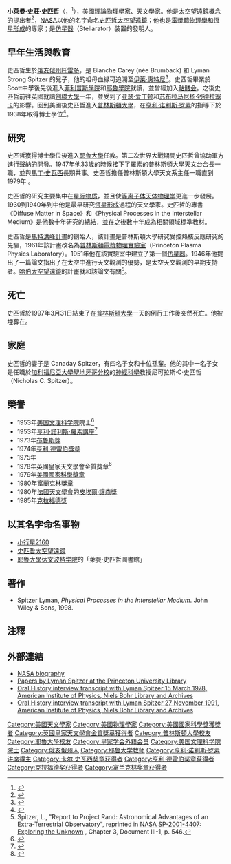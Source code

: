 {{noteTA|G1=物理学
|T=zh-cn:莱曼·斯皮策; zh-tw:萊曼·史匹哲;
|1=zh-cn:斯皮策; zh-tw:史匹哲;
}}
{{Infobox_Scientist 
|name             = 萊曼·史匹哲<br>Lyman Spitzer
|image            =Lyman Spitzer.jpg
|caption          = 
|birth_date       = {{birth date|1914|6|26|mf=y}}
|birth_place      = {{USA}}[[俄亥俄州|俄亥俄州]][[托莱多_(俄亥俄州)|托雷多]]
|residence        = {{USA}}
|nationality      = {{USA}}  
|death_date       = {{death date and age|1997|3|31|1914|6|26|mf=y}}
|death_place      = {{USA}}[[紐澤西州|紐澤西州]][[普林斯頓_(紐澤西州)|普林斯頓]]
|field            = [[理論物理學|理論物理學]] 
|work_institution = 
|alma_mater       = [[菲利普斯學院|菲利普斯學院]]<br>[[普林斯頓大學|普林斯頓大學]]<br>[[耶魯大學|耶魯大學]]
|doctoral_advisor  = [[亨利·诺利斯·罗素|亨利·诺利斯·罗素]]
|doctoral_students = {{Link-en|理察·戈特|J. Richard Gott}}<BR>[[布鲁斯·埃尔梅格林|布鲁斯·埃尔梅格林]]<br>[[喬治·菲爾德|喬治·菲爾德]]<br>[[John_Beverley_Oke|J. Beverley Oke]]<br>[[鄭春順|鄭春順]]

|known_for        = [[仿星器|仿星器]]<BR>[[恆星形成|恆星形成]]
|prizes           = 
|religion         = 
|footnotes        = 
|spouse            = Doreen Canaday
}}

'''小萊曼·史莊·史匹哲'''（{{lang-en|'''Lyman Strong Spitzer, Jr.'''}}，{{bd|1914年|6月26日|1997年|3月31日|catIdx=S}}<ref>{{cite journal|title=Lyman Spitzer. 26 June 1914 — 31 March 1997: Elected ForMemRS 1990|journal=Biographical Memoirs of Fellows of the Royal Society|date=2007-12-01|doi=10.1098/rsbm.2007.0020|url=http://rsbm.royalsocietypublishing.org/content/53/339|language=en|volume=53|pages=339–348|issn=0080-4606|accessdate=2018-04-02|author=Jeremiah P. Ostriker}}</ref>），美國理論物理學家、天文學家。他是[[空间望远镜|太空望遠鏡]]概念的提出者<ref>{{cite web|title=Hubble Essentials: About Lyman Spitzer, Jr.|publisher=Hubble Site|url=http://hubblesite.org/the_telescope/hubble_essentials/lyman_spitzer.php|accessdate=2012-07-13|archive-date=2018-10-09|archive-url=https://web.archive.org/web/20181009202238/http://hubblesite.org/the_telescope/hubble_essentials/lyman_spitzer.php|dead-url=no}}</ref>，[[美国航空航天局|NASA]]以他的名字命名[[史匹哲太空望遠鏡|史匹哲太空望遠鏡]]；他也是[[電漿體物理學|電漿體物理學]]和[[恆星形成|恆星形成]]的專家；是[[仿星器|仿星器]]（Stellarator）装置的發明人。

==早年生活與教育==
史匹哲生於[[俄亥俄州|俄亥俄州]][[托莱多_(俄亥俄州)|托雷多]]，是 Blanche Carey (née Brumback) 和 Lyman Strong Spitzer 的兒子，他的祖母血緣可追溯至[[伊莱·惠特尼|伊莱·惠特尼]]<ref>{{Cite web |url=http://www.wargs.com/political/richardson.html |title=存档副本 |accessdate=2012-07-13 |archive-date=2018-07-03 |archive-url=https://web.archive.org/web/20180703220744/http://www.wargs.com/political/richardson.html |dead-url=no }}</ref>。史匹哲畢業於Scott中學後先後進入[[菲利普斯學院|菲利普斯學院]]和[[耶魯學院|耶魯學院]]就讀，並曾經加入[[骷髅会|骷髅会]]。之後史匹哲前往英國就讀[[劍橋大學|劍橋大學]]一年，並受到了[[亚瑟·爱丁顿|亚瑟·爱丁顿]]和[[苏布拉马尼扬·钱德拉塞卡|苏布拉马尼扬·钱德拉塞卡]]的影響。回到美國後史匹哲進入[[普林斯頓大學|普林斯頓大學]]，在[[亨利·诺利斯·罗素|亨利·诺利斯·罗素]]的指導下於1938年取得博士學位<ref>{{cite book | title=Current Biography Yearbook | publisher=H.W. Wilson | year=1960 | pages=395–96}}</ref>。

==研究==
史匹哲獲得博士學位後進入[[耶魯大學|耶魯大學]]任教。第二次世界大戰期間史匹哲曾協助軍方進行[[聲納|聲納]]的開發。1947年他33歲的時候接下了羅素的普林斯頓大學天文台台長一職，並與[[馬丁·史瓦西|馬丁·史瓦西]]長期共事。史匹哲擔任普林斯頓大學天文系主任一職直到1979年 。

史匹哲的研究主要集中在[[星际物质|星际物质]]，並且使[[等离子体天体物理学|等离子体天体物理学]]更進一步發展。1930到1940年到中他是最早研究[[恆星形成|恆星形成]]過程的天文學家。史匹哲的專書《Diffuse Matter in Space》和《Physical Processes in the Interstellar Medium》是他數十年研究的總結，並在之後數十年成為相關領域標準教材。

史匹哲是[[普林斯頓電漿物理實驗室|馬特洪峰計畫]]的創始人，該計畫是普林斯頓大學研究受控熱核反應研究的先驅，1961年該計畫改名為[[普林斯頓電漿物理實驗室|普林斯頓電漿物理實驗室]]（Princeton Plasma Physics Laboratory）。1951年他在該實驗室中建立了第一個[[仿星器|仿星器]]。1946年他提出了一篇論文指出了在太空中進行天文觀測的優勢，是太空天文觀測的早期支持者。[[哈伯太空望遠鏡|哈伯太空望遠鏡]]的計畫就和該論文有關<ref>Spitzer, L., "Report to Project Rand: Astronomical Advantages of an Extra-Terrestrial Observatory", reprinted in [http://history.nasa.gov/SP-4407/vol5/ExploreUnknown.pdf NASA SP-2001-4407: Exploring the Unknown] {{Wayback|url=http://history.nasa.gov/SP-4407/vol5/ExploreUnknown.pdf |date=20170120024958 }}, Chapter 3, Document III-1, p. 546.</ref>。

==死亡==
史匹哲於1997年3月31日結束了在[[普林斯頓大學|普林斯頓大學]]一天的例行工作後突然死亡。他被埋葬在{{le|普林斯顿公墓|Princeton Cemetery}}。

==家庭==
史匹哲的妻子是 Canaday Spitzer，有四名子女和十位孫輩。他的其中一名子女是任職於[[加利福尼亞大學聖地牙哥分校|加利福尼亞大學聖地牙哥分校]]的[[神經科學|神經科學]]教授尼可拉斯·C·史匹哲（Nicholas C. Spitzer）。

==榮譽==
*1953年[[美国文理科学院|美国文理科学院]]院士<ref name=AAAS>{{cite web|title=Book of Members, 1780-2010: Chapter S|url=http://www.amacad.org/publications/BookofMembers/ChapterS.pdf|publisher=American Academy of Arts and Sciences|accessdate=15 April 2011|archive-date=2018-10-05|archive-url=https://web.archive.org/web/20181005022307/http://www.amacad.org/publications/BookofMembers/ChapterS.pdf|dead-url=no}}</ref>
*1953年[[亨利·諾利斯·羅素講座|亨利·諾利斯·羅素講座]]<ref name=AAS>{{cite web|title=Grants, Prizes and Awards|url=http://aas.org/grants/awards.php#russell|publisher=American Astronomical Society|accessdate=24 February 2011|archiveurl=https://web.archive.org/web/20101222143439/http://www.aas.org/grants/awards.php#russell|archivedate=2010-12-22|deadurl=yes}}</ref>
*1973年[[布魯斯獎|布魯斯獎]]
*1974年[[亨利·德雷伯獎章|亨利·德雷伯獎章]]
*1975年{{link-en|詹姆斯·克拉克·馬克士威電漿物理學獎|James Clerk Maxwell Prize in Plasma Physics}}
*1978年[[英國皇家天文學會金質獎章|英國皇家天文學會金質獎章]]<ref>{{cite web|title=Winners of the Gold Medal of the Royal Astronomical Society|url=http://www.ras.org.uk/awards-and-grants/awards/268|publisher=Royal Astronomical Society|accessdate=24 February 2011|deadurl=yes|archiveurl=https://web.archive.org/web/20110525064844/http://www.ras.org.uk/awards-and-grants/awards/268|archivedate=2011-05-25}}</ref>
*1979年[[美國國家科學獎章|美國國家科學獎章]]
*1980年[[富蘭克林獎章|富蘭克林獎章]]
*1980年[[法國天文學會|法國天文學會]]的[[皮埃爾·讓森獎|皮埃爾·讓森獎]]
*1985年[[克拉福德獎|克拉福德獎]]

==以其名字命名事物==
*[[小行星2160|小行星2160]]
*[[史匹哲太空望遠鏡|史匹哲太空望遠鏡]]
*[[耶魯大學|耶魯大學]][[达文波特学院|达文波特学院]]的「萊曼·史匹哲圖書館」

==著作==
*Spitzer Lyman, ''Physical Processes in the Interstellar Medium''. John Wiley & Sons, 1998.

==注釋==
{{Reflist}}

==外部連結==
*[http://www.nasa.gov/audience/foreducators/postsecondary/features/F_Lyman_Spitzer.html NASA biography] {{Wayback|url=http://www.nasa.gov/audience/foreducators/postsecondary/features/F_Lyman_Spitzer.html |date=20160730212754 }}
*[https://web.archive.org/web/20060901164945/http://libweb.princeton.edu/libraries/firestone/rbsc/aids/spitzer.html Papers by Lyman Spitzer at the Princeton University Library]
* [http://www.aip.org/history/ohilist/4900.html Oral History interview transcript with Lyman Spitzer 15 March 1978, American Institute of Physics, Niels Bohr Library and Archives] {{Wayback|url=http://www.aip.org/history/ohilist/4900.html |date=20090428123953 }}
* [http://www.aip.org/history/ohilist/28612.html Oral History interview transcript with Lyman Spitzer 27 November 1991, American Institute of Physics, Niels Bohr Library and Archives] {{Wayback|url=http://www.aip.org/history/ohilist/28612.html |date=20090428123947 }}

{{美国天文学会会长}}
{{克拉福德奖获得者}}
{{Winners of the National Medal of Science|physical}}
{{卡尔·史瓦西奖章获得者}}
{{亨利·德雷伯奖章获得者}}
{{亨利·诺利斯·罗素讲席得主}}
{{布鲁斯奖获得者}}
{{英国皇家天文学会金质奖章获得者}}
{{富兰克林奖章获得者}}

{{Authority control}}
{{DEFAULTSORT:Spitzer, Lyman}}
[[Category:美國天文學家|Category:美國天文學家]]
[[Category:美國物理學家|Category:美國物理學家]]
[[Category:美國國家科學獎獲獎者|Category:美國國家科學獎獲獎者]]
[[Category:英國皇家天文學會金質獎章獲得者|Category:英國皇家天文學會金質獎章獲得者]]
[[Category:普林斯頓大學校友|Category:普林斯頓大學校友]]
[[Category:耶魯大學校友|Category:耶魯大學校友]]
[[Category:皇家学会外籍会员|Category:皇家学会外籍会员]]
[[Category:美国文理科学院院士|Category:美国文理科学院院士]]
[[Category:俄亥俄州人|Category:俄亥俄州人]]
[[Category:耶鲁大学教师|Category:耶鲁大学教师]]
[[Category:亨利·诺利斯·罗素讲席得主|Category:亨利·诺利斯·罗素讲席得主]]
[[Category:卡尔·史瓦西奖章获得者|Category:卡尔·史瓦西奖章获得者]]
[[Category:亨利·德雷伯奖章获得者|Category:亨利·德雷伯奖章获得者]]
[[Category:克拉福德奖获得者|Category:克拉福德奖获得者]]
[[Category:富兰克林奖章获得者|Category:富兰克林奖章获得者]]